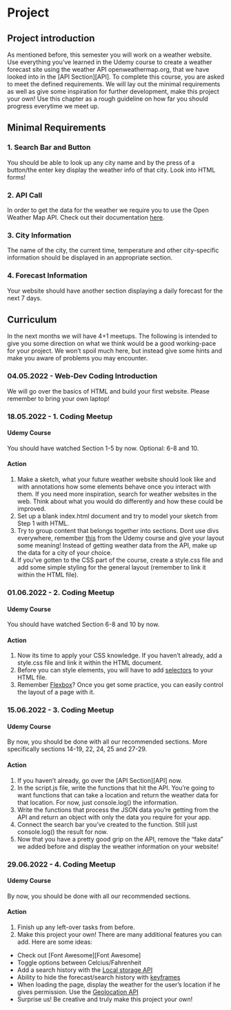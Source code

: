 # Project

## Project introduction
As mentioned before, this semester you will work on a weather website. Use everything you've learned in the Udemy course to create a weather forecast site using the weather API openweathermap.org, that we have looked into in the [API Section][API]. To complete this course, you are asked to meet the defined requirements. We will lay out the minimal requirements as well as give some inspiration for further development, make this project your own! Use this chapter as a rough guideline on how far you should progress everytime we meet up.  

## Minimal Requirements

### 1. Search Bar and Button {-}
You should be able to look up any city name and by the press of a button/the enter key display the weather info of that city. Look into HTML forms!

### 2. API Call {-}
In order to get the data for the weather we require you to use the Open Weather Map API. Check out their documentation [here](https://openweathermap.org/appid).

### 3. City Information {-}
The name of the city, the current time, temperature and other city-specific information should be displayed in an appropriate section.

### 4. Forecast Information {-}
Your website should have another section displaying a daily forecast for the next 7 days. 


## Curriculum

In the next months we will have 4+1 meetups. The following is intended to give you some direction on what we think would be a good working-pace for your project. We won't spoil much here, but instead give some hints and make you aware of problems you may encounter.  


### 04.05.2022 - Web-Dev Coding Introduction {-}
We will go over the basics of HTML and build your first website. Please remember to bring your own laptop!

### 18.05.2022 - 1. Coding Meetup {-}

#### Udemy Course {-}
You should have watched Section 1-5 by now. Optional: 6-8 and 10.

#### Action {-}
1. Make a sketch, what your future weather website should look like and with annotations how some elements behave once you interact with them. If you need more inspiration, search for weather websites in the web. Think about what you would do differently and how these could be improved.  
2. Set up a blank index.html document and try to model your sketch from Step 1 with HTML.
3. Try to group content that belongs together into sections. Dont use divs everywhere, remember [this](https://www.udemy.com/course/the-web-developer-bootcamp/learn/lecture/21919368#overview) from the Udemy course and give your layout some meaning! Instead of getting weather data from the API, make up the data for a city of your choice. 
4. If you've gotten to the CSS part of the course, create a style.css file and add some simple styling for the general layout (remember to link it within the HTML file).

### 01.06.2022 - 2. Coding Meetup {-}

#### Udemy Course {-}
You should have watched Section 6-8 and 10 by now.

#### Action {-}
1. Now its time to apply your CSS knowledge. If you haven't already, add a style.css file and link it within the HTML document.
2. Before you can style elements, you will have to add [selectors](https://www.udemy.com/course/the-web-developer-bootcamp/learn/lecture/21917636#overview) to your HTML file.
3. Remember [Flexbox](https://www.udemy.com/course/the-web-developer-bootcamp/learn/lecture/21917734#overview)? Once you get some practice, you can easily control the layout of a page with it. 

### 15.06.2022 - 3. Coding Meetup {-}

#### Udemy Course {-}
By now, you should be done with all our recommended sections. More specifically sections 14-19, 22, 24, 25 and 27-29.

#### Action {-}
1. If you haven't already, go over the [API Section][API] now.
2. In the script.js file, write the functions that hit the API. You’re going to want functions that can take a location and return the weather data for that location. For now, just console.log() the information.
3. Write the functions that process the JSON data you’re getting from the API and return an object with only the data you require for your app.
4. Connect the search bar you've created to the function. Still just console.log() the result for now.
5. Now that you have a pretty good grip on the API, remove the "fake data" we added before and display the weather information on your website! 

### 29.06.2022 - 4. Coding Meetup {-}

#### Udemy Course {-}
By now, you should be done with all our recommended sections.

#### Action {-}
1. Finish up any left-over tasks from before.
2. Make this project your own! There are many additional features you can add. Here are some ideas:
- Check out [Font Awesome][Font Awesome]
- Toggle options between Celcius/Fahrenheit
- Add a search history with the [Local storage API](https://developer.mozilla.org/de/docs/Web/API/Window/localStorage)
- Ability to hide the forecast/search history with [keyframes](https://developer.mozilla.org/de/docs/Web/CSS/@keyframes)
- When loading the page, display the weather for the user's location if he gives permission. Use the [Geolocation API](https://developer.mozilla.org/de/docs/Web/API/Geolocation_API)
- Surprise us! Be creative and truly make this project your own!
